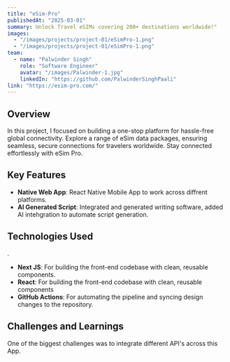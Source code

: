 ```yaml
---
title: "eSim-Pro"
publishedAt: "2025-03-01"
summary: Unlock Travel eSIMs covering 200+ destinations worldwide!"
images:
  - "/images/projects/project-01/eSimPro-1.png"
  - "/images/projects/project-01/eSimPro-1.png"
team:
  - name: "Palwinder Singh"
    role: "Software Engineer"
    avatar: "/images/Palwinder-1.jpg"
    linkedIn: "https://github.com/PalwinderSinghPaali"
link: "https://esim-pro.com/"
---
```


## Overview

In this project, I focused on building a one-stop platform for hassle-free global connectivity. Explore a range of eSim data packages, ensuring seamless, secure connections for travelers worldwide. Stay connected effortlessly with eSim Pro.

## Key Features

- **Native Web App**: React Native Mobile App to work across diffrent platforms. 
- **AI Generated Script**: Integrated and generated writing software, added AI intehgration to automate script generation.

## Technologies Used
.
- **Next JS**: For building the front-end codebase with clean, reusable components.
- **React**: For building the front-end codebase with clean, reusable components
- **GitHub Actions**: For automating the pipeline and syncing design changes to the repository.

## Challenges and Learnings

One of the biggest challenges was to integrate different API's across this App.